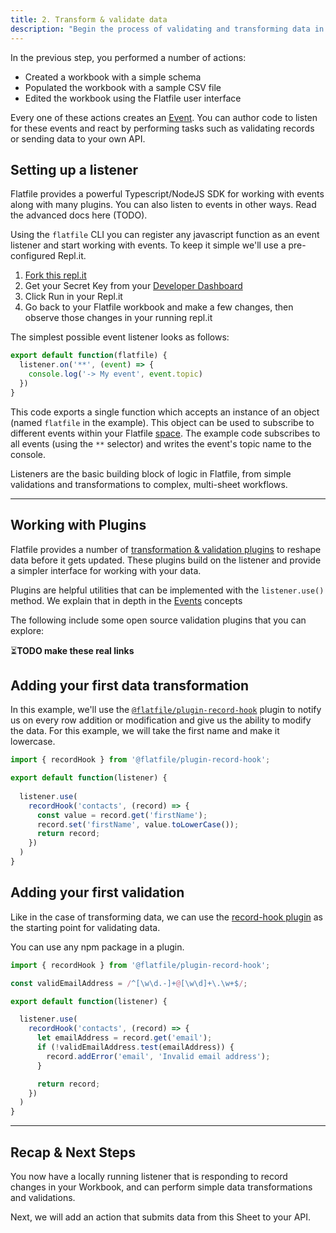 ```yaml
---
title: 2. Transform & validate data
description: "Begin the process of validating and transforming data in Flatfile by implementing a basic event handler."
---
```


In the previous step, you performed a number of actions:

* Created a workbook with a simple schema
* Populated the workbook with a sample CSV file
* Edited the workbook using the Flatfile user interface

Every one of these actions creates an [Event](../concepts/events). You can author code to listen for these events and react by performing tasks such as validating records or sending data to your own API.

## Setting up a listener

<Note>Flatfile provides a powerful Typescript/NodeJS SDK for working with events along with many plugins. You can also listen to events
in other ways. Read the advanced docs here (TODO).</Note>

Using the `flatfile` CLI you can register any javascript function as an event listener and start working with events. To keep it simple we'll use a pre-configured Repl.it.

1. [Fork this repl.it](https://replit.com/@flatfile/get-started#index.ts)
2. Get your Secret Key from your [Developer Dashboard](https://platform.flatfile.com/developers)
3. Click Run in your Repl.it
4. Go back to your Flatfile workbook and make a few changes, then observe those changes in your running repl.it

The simplest possible event listener looks as follows:

```js index.js
export default function(flatfile) {
  listener.on('**', (event) => {
    console.log('-> My event', event.topic)
  })
}
```

This code exports a single function which accepts an instance of an object (named `flatfile` in the example). This object can be used to subscribe to different events within your Flatfile [space](../concepts/spaces). The example code subscribes to all events (using the `**` selector) and writes the event's topic name to the console.

Listeners are the basic building block of logic in Flatfile, from simple validations and transformations to complex, multi-sheet workflows.

---

## Working with Plugins

Flatfile provides a number of [transformation & validation plugins](https://flatfile.com/plugins) to reshape data before it gets updated. These plugins build on the listener and provide a simpler interface for working with your data. 

<Tip>Plugins are helpful utilities that can be implemented with the `listener.use()` method. We explain that in depth in the [Events](../concepts/events) concepts</Tip>

The following include some open source validation plugins that you can explore:

⏳**TODO make these real links**

<CardGroup cols={3}>
  <Card color="#CB3837" title="@flatfile/plugin-autocast" icon="npm" href="https://flatfile.com/plugins">
  </Card>
  <Card color="#CB3837" title="@flatfile/plugin-pretty-dates" icon="npm" href="https://flatfile.com/plugins">
  </Card>
  <Card color="#CB3837" title="@flatfile/plugin-addresses" icon="npm" href="https://flatfile.com/plugins">
  </Card>
</CardGroup>



## Adding your first data transformation

In this example, we'll use the <code>[@flatfile/plugin-record-hook](https://www.npmjs.com/package/@flatfile/plugin-record-hook)</code> plugin to notify us on every row addition or modification and give us the ability to modify the data. For this example, we will take the first name and make it lowercase.

```js index.js
import { recordHook } from '@flatfile/plugin-record-hook';

export default function(listener) {
  
  listener.use(
    recordHook('contacts', (record) => {
      const value = record.get('firstName');
      record.set('firstName', value.toLowerCase());
      return record;
    })
  )
}
```

## Adding your first validation

Like in the case of transforming data, we can use the [record-hook plugin](https://www.npmjs.com/package/@flatfile/plugin-record-hook) as the starting point for validating data.

<Tip>
You can use any npm package in a plugin.
</Tip>

```js index.js
import { recordHook } from '@flatfile/plugin-record-hook';

const validEmailAddress = /^[\w\d.-]+@[\w\d]+\.\w+$/;

export default function(listener) {

  listener.use(
    recordHook('contacts', (record) => {
      let emailAddress = record.get('email');
      if (!validEmailAddress.test(emailAddress)) {
        record.addError('email', 'Invalid email address');
      }

      return record;
    })
  )
}
```

---

## Recap & Next Steps

You now have a locally running listener that is responding to record changes in your Workbook, and can perform simple data transformations and validations.

Next, we will add an action that submits data from this Sheet to your API.
